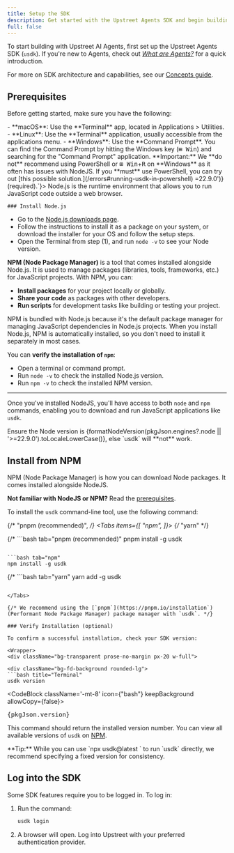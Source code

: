 ```yaml
---
title: Setup the SDK
description: Get started with the Upstreet Agents SDK and begin building AI Agents today.
full: false
---
```



To start building with Upstreet AI Agents, first set up the Upstreet Agents SDK (`usdk`). If you're new to Agents, check out *[What are Agents?](/concepts/what-are-agents)* for a quick introduction.

For more on SDK architecture and capabilities, see our [Concepts guide](/concepts/usdk/architecture).

## Prerequisites

Before getting started, make sure you have the following:

<Accordions>
  <Accordion title="1. A computer with a command-line interface">
   - **macOS**: Use the **Terminal** app, located in Applications > Utilities.  
   - **Linux**: Use the **Terminal** application, usually accessible from the applications menu.
   - **Windows**: Use the **Command Prompt**. You can find the Command Prompt by hitting the Windows key (<kbd>⊞ Win</kbd>) and searching for the "Command Prompt" application.
   <Callout>**Important:** We **do not** recommend using PowerShell or <kbd>⊞ Win</kbd>+<kbd>R</kbd> on **Windows** as it often has issues with NodeJS. If you **must** use PowerShell, you can try out [this possible solution.](/errors#running-usdk-in-powershell)</Callout>

  </Accordion>
  <Accordion title={`2. Node.js: ${formatNodeVersion(pkgJson.engines?.node || '>=22.9.0')} (required).`}>
    Node.js is the runtime environment that allows you to run JavaScript code outside a web browser.
    
    ### Install Node.js
   - Go to the [Node.js downloads page](https://nodejs.org/en/download/package-manager/current).
   - Follow the instructions to install it as a package on your system, or download the installer for your OS and follow the setup steps.
   - Open the Terminal from step (1), and run `node -v` to see your Node version.

   **NPM (Node Package Manager)** is a tool that comes installed alongside Node.js. It is used to manage packages (libraries, tools, frameworks, etc.) for JavaScript projects. With NPM, you can:

- **Install packages** for your project locally or globally.
- **Share your code** as packages with other developers.
- **Run scripts** for development tasks like building or testing your project.

NPM is bundled with Node.js because it's the default package manager for managing JavaScript dependencies in Node.js projects. When you install Node.js, NPM is automatically installed, so you don't need to install it separately in most cases. 

You can **verify the installation of `npm`**:
   - Open a terminal or command prompt.
   - Run `node -v` to check the installed Node.js version.
   - Run `npm -v` to check the installed NPM version.

---

Once you've installed NodeJS, you'll have access to both `node` and `npm` commands, enabling you to download and run JavaScript applications like `usdk`.


  </Accordion>
</Accordions>
    <Callout type="warn">Ensure the Node version is {formatNodeVersion(pkgJson.engines?.node || '>=22.9.0').toLocaleLowerCase()}, else `usdk` will **not** work.</Callout>

## Install from NPM

NPM (Node Package Manager) is how you can download Node packages. It comes installed alongside NodeJS. 

**Not familiar with NodeJS or NPM?** Read the [prerequisites](#prerequisites).

To install the `usdk` command-line tool, use the following command:

  {/* "pnpm (recommended)", */}
<Tabs items={[
  "npm",
]}>
  {/* "yarn" */}
 
{/* ```bash tab="pnpm (recommended)"
pnpm install -g usdk
``` */}

```bash tab="npm"
npm install -g usdk
```

{/* ```bash tab="yarn"
yarn add -g usdk
``` */}

</Tabs>

{/* We recommend using the [`pnpm`](https://pnpm.io/installation`) (Performant Node Package Manager) package manager with `usdk`. */}

### Verify Installation (optional)

To confirm a successful installation, check your SDK version:

<Wrapper>
<div className="bg-transparent prose-no-margin px-20 w-full">

<div className="bg-fd-background rounded-lg">
```bash title="Terminal"
usdk version
```
<CodeBlock className='-mt-8' icon={"bash"} keepBackground allowCopy={false}>
        <Pre>{pkgJson.version}</Pre>
</CodeBlock>
</div>

</div>
</Wrapper>

This command should return the installed version number. You can view all available versions of `usdk` on [NPM](https://www.npmjs.com/package/usdk?activeTab=versions).

<Callout>
**Tip:** While you can use `npx usdk@latest <subcommand>` to run `usdk` directly, we recommend specifying a fixed version for consistency.
</Callout>

## Log into the SDK

Some SDK features require you to be logged in. To log in:

1. Run the command:

   ```bash
   usdk login
   ```

2. A browser will open. Log into Upstreet with your preferred authentication provider.
